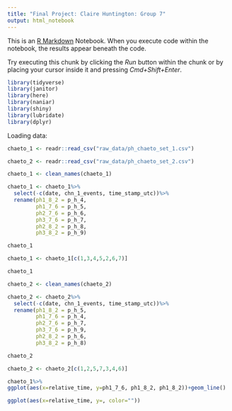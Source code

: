 ```yaml
---
title: "Final Project: Claire Huntington: Group 7"
output: html_notebook
---
```


This is an [R Markdown](http://rmarkdown.rstudio.com) Notebook. When you execute code within the notebook, the results appear beneath the code. 

Try executing this chunk by clicking the *Run* button within the chunk or by placing your cursor inside it and pressing *Cmd+Shift+Enter*. 

```r
library(tidyverse)
library(janitor)
library(here)
library(naniar)
library(shiny)
library(lubridate)
library(dplyr)
``` 

Loading data: 
```r
chaeto_1 <- readr::read_csv("raw_data/ph_chaeto_set_1.csv")
```
```r
chaeto_2 <- readr::read_csv("raw_data/ph_chaeto_set_2.csv")
```

```r
chaeto_1 <- clean_names(chaeto_1)
```

```r
chaeto_1 <- chaeto_1%>%
  select(-c(date, chn_1_events, time_stamp_utc))%>%
  rename(ph1_8_2 = p_h_4,
         ph1_7_6 = p_h_5,
         ph2_7_6 = p_h_6,
         ph3_7_6 = p_h_7,
         ph2_8_2 = p_h_8,
         ph3_8_2 = p_h_9)
```
```r
chaeto_1
```

```r
chaeto_1 <- chaeto_1[c(1,3,4,5,2,6,7)]
```
```r
chaeto_1
```

```r
chaeto_2 <- clean_names(chaeto_2)
```
```r
chaeto_2 <- chaeto_2%>%
  select(-c(date, chn_1_events, time_stamp_utc))%>%
  rename(ph1_8_2 = p_h_5,
         ph1_7_6 = p_h_4,
         ph2_7_6 = p_h_7,
         ph3_7_6 = p_h_9,
         ph2_8_2 = p_h_6,
         ph3_8_2 = p_h_8)
```
```r
chaeto_2
```
```r
chaeto_2 <- chaeto_2[c(1,2,5,7,3,4,6)]
```

```r
chaeto_1%>%
ggplot(aes(x=relative_time, y=ph1_7_6, ph1_8_2, ph1_8_2))+geom_line()
```

```r
ggplot(aes(x=relative_time, y=, color=""))
```





